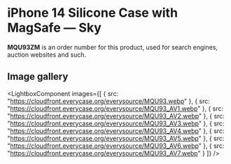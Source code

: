 
# iPhone 14 Silicone Case with MagSafe — Sky

<Callout type='info' emoji='👉🏻'>**MQU93ZM** is an order number for this product, used for search engines, auction websites and such.</Callout>

## Image gallery

<LightboxComponent
    images={[
      {
        src: "https://cloudfront.everycase.org/everysource/MQU93.webp"
      },
      {
        src: "https://cloudfront.everycase.org/everysource/MQU93_AV1.webp"
      },
      {
        src: "https://cloudfront.everycase.org/everysource/MQU93_AV2.webp"
      },
      {
        src: "https://cloudfront.everycase.org/everysource/MQU93_AV3.webp"
      },
      {
        src: "https://cloudfront.everycase.org/everysource/MQU93_AV4.webp"
      },
      {
        src: "https://cloudfront.everycase.org/everysource/MQU93_AV5.webp"
      },
      {
        src: "https://cloudfront.everycase.org/everysource/MQU93_AV6.webp"
      },
      {
        src: "https://cloudfront.everycase.org/everysource/MQU93_AV7.webp"
      }
    ]}
  />
